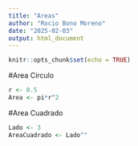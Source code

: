 ```yaml
---
title: "Areas"
author: "Rocio Bono Moreno"
date: "2025-02-03"
output: html_document
---
```


```r
knitr::opts_chunk$set(echo = TRUE)
```

#Area Circulo

```r
r <- 0.5
Area <- pi*r^2
```

#Area Cuadrado

```r
Lado <- 3
AreaCuadrado <- Lado^"
```

